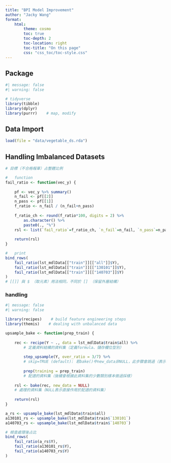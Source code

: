 ```yaml
---
title: "BPI Model Improvement"
author: "Jacky Wang"
format:
    html:
        theme: cosmo
        toc: true
        toc-depth: 2
        toc-location: right
        toc-title: "On this page"
        css: "css_toc/toc-style.css"
---
```




## Package

```r
#| message: false
#| warning: false

# tidyverse
library(tibble)
library(dplyr)
library(purrr)    # map, modify

```



## Data Import

```r
load(file = "data/vegetable_ds.rda")
```



## Handling Imbalanced Datasets

```r

# 目標（不合格報單）占整體比例

#   function
fail_ratio <- function(vec_y) {
    
    pf <- vec_y %>% summary()
    n_fail <- pf[[2]]
    n_pass <- pf[[1]]
    f_ratio <- n_fail / (n_fail+n_pass)
    
    f_ratio_ch <- round(f_ratio*100, digits = 2) %>% 
        as.character() %>% 
        paste0(., "%")
    rsl <- list(`fail_ratio`=f_ratio_ch, `n_fail`=n_fail, `n_pass`=n_pass)
    
    return(rsl)
}

#   print
bind_rows(
    fail_ratio(lst_mdlData[["train"]][["all"]]$Y), 
    fail_ratio(lst_mdlData[["train"]][["130101"]]$Y), 
    fail_ratio(lst_mdlData[["train"]][["140703"]]$Y)
)
# [[]] 與 $ （取元素）用法相同，不同於 [] （保留外層結構）

```

### handling

```r
#| message: false
#| warning: false

library(recipes)    # build feature engineering steps
library(themis)    # dealing with unbalanced data

```

```r

upsample_bake <- function(prep_train) {
    
    rec <- recipe(Y ~ ., data = lst_mdlData$train$all) %>% 
        # 定義資料結構的資料集（定義formula、儲存欄位型別）
        
        step_upsample(Y, over_ratio = 3/7) %>%
        # skip=TRUE (default): 若bake()中new_data非NULL，此步驟會跳過（表示只用於訓練集）
        
        prep(training = prep_train)
        # 配適的資料集（後續會根據此資料集的少數類別樣本做過採樣）
    
    rsl <- bake(rec, new_data = NULL) 
    # 處理的資料集（NULL表示直接作用於配適的資料集）
    
    return(rsl)
}

a_rs <- upsample_bake(lst_mdlData$train$all)
a130101_rs <- upsample_bake(lst_mdlData$train$`130101`)
a140703_rs <- upsample_bake(lst_mdlData$train$`140703`)

```

```r

# 檢查處理後占比
bind_rows(
    fail_ratio(a_rs$Y), 
    fail_ratio(a130101_rs$Y), 
    fail_ratio(a140703_rs$Y)
)

```








